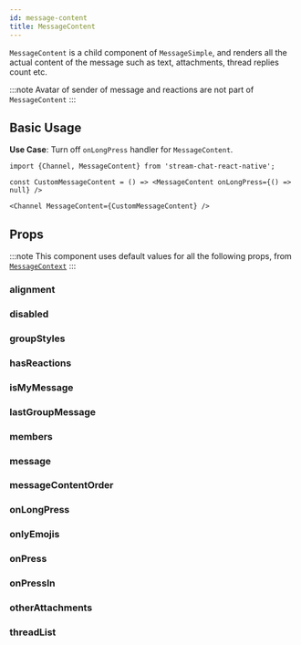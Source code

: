 ```yaml
---
id: message-content
title: MessageContent
---
```




`MessageContent` is a child component of `MessageSimple`, and renders all the actual content of the message such as text, attachments, thread replies count etc.

:::note
Avatar of sender of message and reactions are not part of `MessageContent`
:::

## Basic Usage

**Use Case**: Turn off `onLongPress` handler for `MessageContent`.

```tsx
import {Channel, MessageContent} from 'stream-chat-react-native';

const CustomMessageContent = () => <MessageContent onLongPress={() => null} />

<Channel MessageContent={CustomMessageContent} />
```

## Props

:::note
This component uses default values for all the following props, from [`MessageContext`](../contexts/message-context)
:::

### alignment

<Alignment />

### disabled

<Disabled />

<!-- ### goToMessage -->

### groupStyles

<GroupStyles />

### hasReactions

<HasReactions />

### isMyMessage

<IsMyMessage />

### lastGroupMessage

<LastGroupMessage />

### members

<Members />

### message

<MessageProp />

### messageContentOrder

<MessageContentOrder />

### onLongPress

<OnLongPress />

### onlyEmojis

<OnlyEmojis />

### onPress

<OnPress />

### onPressIn

<OnPressIn />

### otherAttachments

<OtherAttachments />

<!-- ### preventPress -->

<!-- ### showMessageStatus -->

### threadList

<ThreadList />
